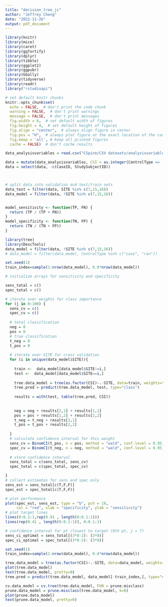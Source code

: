 ```yaml
---
title: "decision_tree_jc"
author: "Jeffrey Cheng"
date: "2022-11-26"
output: pdf_document
---
```


```r

library(knitr)
library(mice)
library(caret)
library(ggfortify)
library(dplyr)
library(tibble)
library(ggplot2)
library(ggpubr)
library(GGally)
library(tidyverse)
library(readr)
library("rstudioapi")

# set default knitr chunks
knitr::opts_chunk$set(
  echo = FALSE,  # don't print the code chunk
  warning = FALSE,  # don't print warnings
  message = FALSE,  # don't print messages
  fig.width = 6,  # set default width of figures
  fig.height = 4,  # set default height of figures
  fig.align = "center",  # always align figure in center
  fig.pos = "H",  # always plot figure at the exact location of the code chunk
  fig.keep = 'all', # keep all printed figures
  cache = FALSE)  # don't cache results

```


```r
data_analysisvariables = read.csv("CSpine/CSV datasets/analysisvariables.csv", header = TRUE)

data = mutate(data_analysisvariables, CSI = as.integer(ControlType == 'case'))
data = select(data, -c(CaseID, StudySubjectID))



# split data into validation and test/train sets
data_test = filter(data, SITE %in% c(7,15,16))
data_model = filter(data, !SITE %in% c(7,15,16))



```
```r
model_sensitivity <- function(TP, FN) {
  return (TP / (TP + FN))
}
model_specificity <- function(TN, FP) {
  return (TN / (TN + FP))
}

```

```r
library(tree)
library(DescTools)
data_model = filter(data, !SITE %in% c(7,15,16))
# data_model = filter(data_model, ControlType %in% c("case", "ran"))

set.seed(1)
train_index=sample(1:nrow(data_model), 0.8*nrow(data_model))

# initialize arrays for sensitivity and specificity

sens_total = c()
spec_total = c()

# iterate over weights for class importance
for (j in 0:100) {
  sens_cv = c()
  spec_cv = c()
  
  # total classification
  neg = 0
  pos = 0
  # true classification
  t_neg = 0
  t_pos = 0
  
  # iterate over SITE for cross validation
  for (i in unique(data_model$SITE)){
    
    train <-  data_model[data_model$SITE!=i,]
    test <-  data_model[data_model$SITE==i,]
    
    tree.data_model = tree(as.factor(CSI)~.-SITE, data=train, weights=train$CSI*j+1)
    tree.pred = predict(tree.data_model, test, type="class")
    
    results = with(test, table(tree.pred, CSI))
    
    
    neg = neg + results[2,1] + results[1,1]
    pos = pos + results[1,2] + results[2,2]
    t_neg = t_neg + results[1,1]
    t_pos = t_pos + results[2,2]
  
  }
  # calculate confidence interval for this weight
  sens_cv = BinomCI(t_pos, n = pos, method = "wald", conf.level = 0.95)
  spec_cv = BinomCI(t_neg, n = neg, method = "wald", conf.level = 0.95)
  
  # store confidence interval
  sens_total = c(sens_total, sens_cv)
  spec_total = c(spec_total, spec_cv)

}
# collect estimates for sens and spec only
sens_est = sens_total[c(T,F,F)]
spec_est = spec_total[c(T,F,F)]

# plot performance
plot(spec_est, sens_est, type = "b", pch = 19, 
     col = "red", xlab = "specificity", ylab = "sensitivity")
# plot target lines
lines(0:0.1:1,rep(0.91 , length(0:0.1:1)))
lines(rep(0.41 , length(0:0.1:1)), 0:0.1:1)
```
```r
# confidence interval for pt closest to target (8th pt, j = 7)
sens_ci_optimal = sens_total[(3*8-2): (3*8)]
spec_ci_optimal = spec_total[(3*8-2): (3*8)]


```

```r

set.seed(1)
train_index=sample(1:nrow(data_model), 0.8*nrow(data_model))

tree.data_model = tree(as.factor(CSI)~.-SITE, data=data_model, weights=data_model$CSI*7+1, subset=train_index)
plot(tree.data_model)
text(tree.data_model, pretty=0)
tree.pred = predict(tree.data_model, data_model[-train_index,], type="class")

cv.data_model = cv.tree(tree.data_model, FUN = prune.misclass)
prune.data_model = prune.misclass(tree.data_model, k=0)
plot(prune.data_model)
text(prune.data_model, pretty=0)


```
